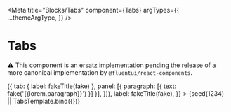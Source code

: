 

<Meta
  title="Blocks/Tabs"
  component={Tabs}
  argTypes={{
    ...themeArgType,
  }}
/>


# Tabs

⚠️ This component is an ersatz implementation pending the release of a more
canonical implementation by `@fluentui/react-components`.

<Canvas withSource="none">
  <Story
    name="Tabs"
    args={{
      themeName: 'light',
      tabs: range(4).map(() => ({
        tab: { label: fakeTitle(fake) },
        panel: [{ paragraph: [{ text: fake('{{lorem.paragraph}}') }] }],
      })),
      label: fakeTitle(fake),
    }}
  >
    {seed(1234) || TabsTemplate.bind({})}
  </Story>
</Canvas>
